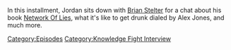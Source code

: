 {{DEFAULTSORT:
    #_EPISODE_0894:Chatting With Brian Stelter
}}{{Episode
    | title           = Chatting With Brian Stelter
    | caption         = Listen to this episode on [https://knowledgefight.libsyn.com/894-chatting-with-brian-stelter Libsyn]
    | episodeNumber   = 894
    | length          = 01:31:22
    | airDate         = January 31, 2024
    | episodeType     = [[:Category:Knowledge Fight Interview|Knowledge Fight Interview]]
    | appearance      = [[Brian Stelter]], [[Chris Wallace]], [[Donald Trump]], [[Barack Obama]], [[Sean Hannity]], [[Tucker Carlson]]
    | previousEpisode = [[893: January 25, 2024]]
    | nextEpisode     = [[895: January 30, 2024]]
}}

{{Stub}}

In this installment, Jordan sits down with [https://twitter.com/brianstelter Brian Stelter] for a chat about his book [https://www.simonandschuster.com/books/Network-of-Lies/Brian-Stelter/9781668046906 Network Of Lies], what it's like to get drunk dialed by Alex Jones, and much more.

[[Category:Episodes]]
[[Category:Knowledge Fight Interview]]
